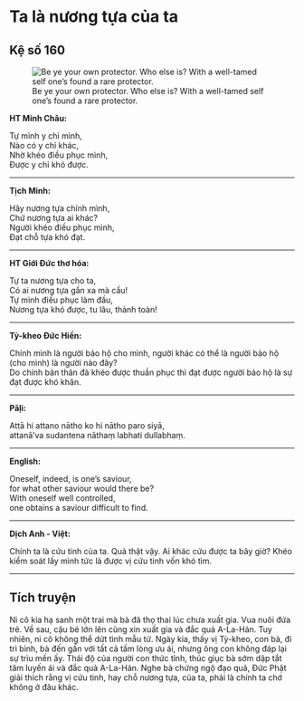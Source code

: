 # Ta là nương tựa của ta {- #ta-la-nuong-tua-cua-ta}

## Kệ số 160 {- #ke-so-160}

![Be ye your own protector. Who else is? With a well-tamed self one’s found a rare protector.](images/kinh-phap-cu-ke-so-160-dhammapada-verse-160.jpg){fig-align="center" .lightbox}

**HT Minh Châu:**

Tự mình y chỉ mình,  
Nào có y chỉ khác,  
Nhờ khéo điều phục mình,  
Ðược y chỉ khó được.  

<hr class="divider">

**Tịch Minh:**

Hãy nương tựa chính mình,  
Chứ nương tựa ai khác?  
Người khéo điều phục mình,  
Ðạt chỗ tựa khó đạt.  

<hr class="divider">

**HT Giới Đức thơ hóa:**

Tự ta nương tựa cho ta,  
Có ai nương tựa gần xa mà cầu!  
Tự mình điều phục làm đầu,  
Nương tựa khó được, tu lâu, thành toàn!  

<hr class="divider">

**Tỳ-kheo Đức Hiền:**

Chính mình là người bảo hộ cho mình, người khác có thể là người bảo hộ (cho mình) là người nào đây?  
Do chính bản thân đã khéo được thuần phục thì đạt được người bảo hộ là sự đạt được khó khăn.  

<hr class="divider">

**Pāḷi:**

Attā hi attano nātho ko hi nātho paro siyā,  
attanā'va sudantena nāthaṃ labhati dullabhaṃ.  

<hr class="divider">

**English:**

Oneself, indeed, is one's saviour,  
for what other saviour would there be?  
With oneself well controlled,  
one obtains a saviour difficult to find.  

<hr class="divider">

**Dịch Anh - Việt:**

Chính ta là cứu tinh của ta. Quả thật vậy. Ai khác cứu được ta bây giờ? Khéo kiểm soát lấy mình tức là được vị cứu tinh vốn khó tìm.  

<hr class="divider">

## Tích truyện {- #tich-truyen}

Ni cô kia hạ sanh một trai mà bà đã thọ thai lúc chưa xuất gia. Vua nuôi đứa trẻ. Về sau, cậu bé lớn lên cũng xin xuất gia và đắc quả A-La-Hán. Tuy nhiên, ni cô không thể dứt tình mẫu tử. Ngày kia, thấy vị Tỳ-kheo, con bà, đi trì bình, bà đến gần với tất cả tấm lòng ưu ái, nhưng ông con không đáp lại sự trìu mến ấy. Thái độ của người con thức tỉnh, thúc giục bà sớm dập tắt tâm luyến ái và đắc quả A-La-Hán. Nghe bà chứng ngộ đạo quả, Ðức Phật giải thích rằng vị cứu tinh, hay chỗ nương tựa, của ta, phải là chính ta chớ không ở đâu khác.